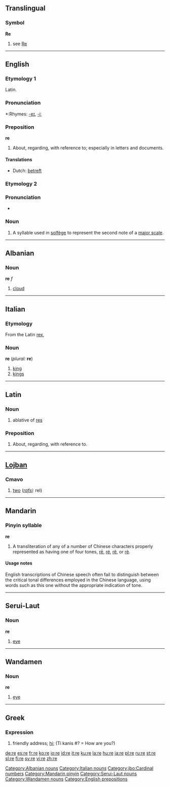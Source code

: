 {{see|ré|re-|ré-}}

{{wikipedia}}

==Translingual==
===Symbol===
'''Re'''
# see [[Re]]

----

==English==

===Etymology 1===
Latin.
===Pronunciation===
*:Rhymes: [[Rhymes:English:-eɪ|-eɪ]], [[Rhymes:English:-iː|-iː]]
===Preposition===
'''re'''
# About, regarding, with reference to; especially in letters and documents.

====Translations====
{{top}}
*Dutch: [[betreft]]
{{mid}}
{{bottom}}

===Etymology 2===
===Pronunciation===
*{{IPA|/reɪ/}}
===Noun===
{{en-noun|-}}
# A syllable used in [[solfège]] to represent the second note of a [[major scale]].

----

==Albanian==
===Noun===
'''re''' ''f''

# [[cloud]]

[[Category:Albanian nouns]]

----

==Italian==

===Etymology===
From the Latin [[rex]],
===Noun===
'''re''' (''plural:'' '''re''')

#[[king]]
#[[kings]]

[[Category:Italian nouns]]

----

==Latin==
===Noun===
# ablative of [[res#Latin|res]]

===Preposition===
# About, regarding, with reference to.

----

==[[Lojban]]==
===Cmavo===
# [[two]] (''[[rafsi]]:'' rel)

[[Category:jbo:Cardinal numbers]]

----

{{see|rē|ré|rě|rè}}
==Mandarin==
===Pinyin syllable===
'''re'''
# A transliteration of any of a number of Chinese characters properly represented as having one of four tones, [[rē]], [[ré]], [[rě]], or [[rè]].

====Usage notes====
English transcriptions of Chinese speech often fail to distinguish between the critical tonal differences employed in the Chinese language, using words such as this one without the appropriate indication of tone.

[[Category:Mandarin pinyin]]

----

==Serui-Laut==
===Noun===
'''re'''

# [[eye]]

[[Category:Serui-Laut nouns]]

----

==Wandamen==
===Noun===
'''re'''

# [[eye]]

[[Category:Wandamen nouns]]

----

==Greek==

===Expression===
# friendly address; [[hi]]; (Ti kanis #? = How are you?)

[[Category:English prepositions]]

[[de:re]]
[[es:re]]
[[fr:re]]
[[ko:re]]
[[io:re]]
[[id:re]]
[[it:re]]
[[ku:re]]
[[la:re]]
[[hu:re]]
[[ja:re]]
[[pl:re]]
[[ru:re]]
[[st:re]]
[[sl:re]]
[[fi:re]]
[[sv:re]]
[[vi:re]]
[[zh:re]]